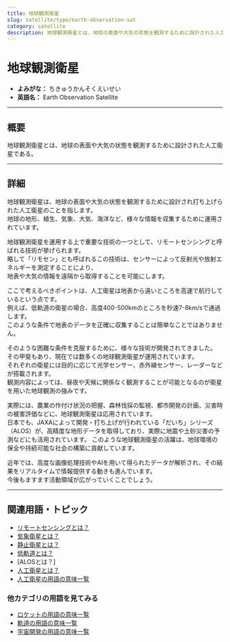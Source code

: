 ```yaml
---
title: 地球観測衛星
slug: satellite/type/earth-observation-sat
category: satellite
description: 地球観測衛星とは、地球の表面や大気の状態を観測するために設計された人工衛星である。
---
```



<Head>
  <script type="application/ld+json">
    {`{
      "@context": "https://schema.org",
      "@type": "DefinedTerm",
      "name": "地球観測衛星",
      "inDefinedTermSet": "https://www.space-portal.org",
      "termCode": "satellite/type/earth-observation-sat",
      "description": "地球観測衛星とは、地球の表面や大気の状態を観測するために設計された人工衛星である。",
      "url": "https://www.space-portal.org/docs/satellite/type/earth-observation-sat"
    }`}
  </script>
</Head>

# 地球観測衛星

- **よみがな：** ちきゅうかんそくえいせい  
- **英語名：** Earth Observation Satellite  

---

## 概要

地球観測衛星とは、地球の表面や大気の状態を観測するために設計された人工衛星である。

---

## 詳細

地球観測衛星は、地球の表面や大気の状態を観測するために設計され打ち上げられた人工衛星のことを指します。  
地球の地形、植生、気象、大気、海洋など、様々な情報を収集するために運用されています。  

地球観測衛星を運用する上で重要な技術の一つとして、リモートセンシングと呼ばれる技術が挙げられます。  
略して「リモセン」とも呼ばれるこの技術は、センサーによって反射光や放射エネルギーを測定することにより、  
地表や大気の情報を遠隔から取得することを可能にします。  

ここで考えるべきポイントは、人工衛星は地表から遠いところを高速で航行しているという点です。  
例えば、低軌道の衛星の場合、高度400-500kmのところを秒速7-8km/sで通過します。  
このような条件で地表のデータを正確に収集することは簡単なことではありません。  

そのような困難な条件を克服するために、様々な技術が開発されてきました。  
その甲斐もあり、現在では数多くの地球観測衛星が運用されています。  
それぞれの衛星には目的に応じて光学センサー、赤外線センサー、レーダーなどが搭載されます。  
観測内容によっては、昼夜や天候に関係なく観測することが可能となるのが衛星を用いた地球観測の強みです。  

実際には、農業の作付け状況の把握、森林伐採の監視、都市開発の計画、災害時の被害評価などに、地球観測衛星は応用されています。  
日本でも、JAXAによって開発・打ち上げが行われている「だいち」シリーズ（ALOS）が、高精度な地形データを取得しており、実際に地震や土砂災害の予測などにも活用されています。
このような地球観測衛星の活躍は、地球環境の保全や持続可能な社会の構築に貢献しています。  

近年では、高度な画像処理技術やAIを用いて得られたデータが解析され、その結果をリアルタイムで情報提供する動きも進んでいます。  
今後もますます活動領域が広がっていくことでしょう。  

---

## 関連用語・トピック

- [リモートセンシングとは？](/docs/satellite/system/remote-sensing)  
- [気象衛星とは？](/docs/satellite/type/weather-sat)  
- [静止衛星とは？](/docs/satellite/type/geostationary-sat)  
- [低軌道とは？](/docs/orbit/type/low-earth-orbit)  
- [ALOSとは？]
- [人工衛星とは？](/docs/satellite/satellite)
- [人工衛星の用語の意味一覧](/docs/category/satellite)

### 他カテゴリの用語を見てみる
- [ロケットの用語の意味一覧](/docs/category/rocket)
- [軌道の用語の意味一覧](/docs/category/orbit)
- [宇宙開発の用語の意味一覧](/docs/category/glossary)